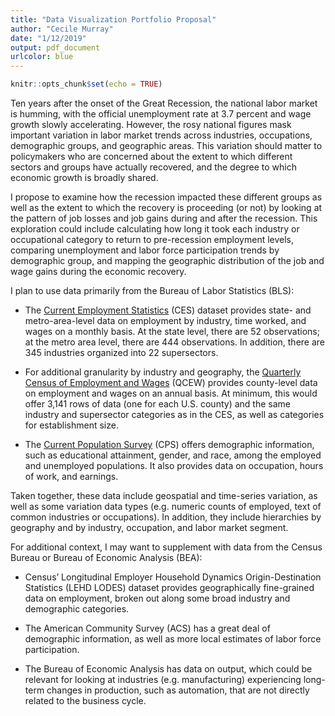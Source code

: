 ```yaml
---
title: "Data Visualization Portfolio Proposal"
author: "Cecile Murray"
date: "1/12/2019"
output: pdf_document
urlcolor: blue
---
```


```r
knitr::opts_chunk$set(echo = TRUE)
```

Ten years after the onset of the Great Recession, the national labor market is humming, with the official unemployment rate at 3.7 percent and wage growth slowly accelerating. However, the rosy national figures mask important variation in labor market trends across industries, occupations, demographic groups, and geographic areas. This variation should matter to policymakers who are concerned about the extent to which different sectors and groups have actually recovered, and the degree to which economic growth is broadly shared.

I propose to examine how the recession impacted these different groups as well as the extent to which the recovery is proceeding (or not) by looking at the pattern of job losses and job gains during and after the recession. This exploration could include calculating how long it took each industry or occupational category to return to pre-recession employment levels, comparing unemployment and labor force participation trends by demographic group, and mapping the geographic distribution of the job and wage gains during the economic recovery. 

I plan to use data primarily from the Bureau of Labor Statistics (BLS):

* The [Current Employment Statistics](https://www.bls.gov/ces/)  (CES) dataset provides state- and metro-area-level data on employment by industry, time worked, and wages on a monthly basis. At the state level, there are 52 observations; at the metro area level, there are 444 observations. In addition, there are 345 industries organized into 22 supersectors.

* For additional granularity by industry and geography, the [Quarterly Census of Employment and Wages](https://www.bls.gov/cew/) (QCEW) provides county-level data on employment and wages on an annual basis. At minimum, this would offer 3,141 rows of data (one for each U.S. county) and the same industry and supersector categories as in the CES, as well as categories for establishment size.

* The [Current Population Survey](https://www.bls.gov/cps/) (CPS) offers demographic information, such as educational attainment, gender, and race, among the employed and unemployed populations. It also provides data on occupation, hours of work, and earnings.

Taken together, these data include geospatial and time-series variation, as well as some variation data types (e.g. numeric counts of employed, text of common industries or occupations). In addition, they include hierarchies by geography and by industry, occupation, and labor market segment.

For additional context, I may want to supplement with data from the Census Bureau or Bureau of Economic Analysis (BEA):

* Census’ Longitudinal Employer Household Dynamics Origin-Destination Statistics (LEHD LODES) dataset provides geographically fine-grained data on employment, broken out along some broad industry and demographic categories. 

* The American Community Survey (ACS) has a great deal of demographic information, as well as more local estimates of labor force participation.

* The Bureau of Economic Analysis has data on output, which could be relevant for looking at industries (e.g. manufacturing) experiencing long-term changes in production, such as automation, that are not directly related to the business cycle. 

